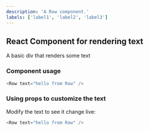 ```yaml
---
description: 'A Row component.'
labels: ['label1', 'label2', 'label3']
---
```



## React Component for rendering text

A basic div that renders some text

### Component usage
```js
<Row text="hello from Row" />
```

### Using props to customize the text

Modify the text to see it change live:
```js live
<Row text="hello from Row" />
```
